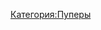 {{Инфобокс для пуперов
|title2=BrotherFox,
|другие_ники= RussianPoops
Руссианпупс

|image3=
|caption3=
|сферы_творчества=RYTP
|год_начала=
|image4=
|caption4=
|имя_фамилия=
|дата_рождения=
|место_проживания=
|ссылки=[https://www.youtube.com/channel/UCuLMmanRTE0QgPX-URjdbPQ Канал]
[https://www.youtube.com/user/MedvedStudio2 Второй Канал]
[https://vk.com/russianpoops Группа ВК]
}}
[[Категория:Пуперы]]